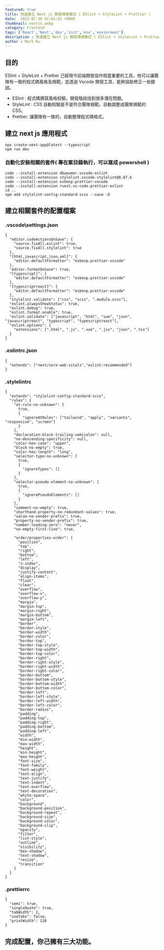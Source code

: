 ```yaml
---
featured: true
title: 快速建立 Next js 開發環境筆記 ( ESlint + StyleLint + Prettier )
date:  2022-07-30 01:01:01 +0800
thumbnail: nextjs.webp
category: Frontend
tags: ['React','Next','dev','init','env','enviorment']
description : 快速建立 Next js 開發環境筆記 ( ESlint + StyleLint + Prettier )
author : Mark Ku
---
```

## 目的
ESlint + StyleLint + Prettier 己經現今前端開發協作相當重要的工具，他可以讓團隊有一致的程式碼風格及規範，並透過 Vscode 開發工具，能夠協助修正一些錯誤。

* ESlint : 程式碼撰寫風格校驗，開發階段找到很多潛在問題。
* StyleLint : CSS 自動校驗是不是符合團隊規範，自動調整成團隊規範的 CSS。
* Prettier: 讓團隊有一致的，自動整理程式碼格式。

## 建立 next js 應用程式
```
npx create-next-app@latest --typescript
npm run dev
```
### 自動化安裝相關的套件( 專在案目錄執行，可以寫成 powershell )

```
code --install-extension dbaeumer.vscode-eslint 
code --install-extension stylelint.vscode-stylelint@0.87.6
code --install-extension esbenp.prettier-vscode
code --install-extension rvest.vs-code-prettier-eslint
cd ..
npm add stylelint-config-standard-scss --save -D
```

## 建立相關套件的配置檔案
### .vscode\settings.json 

```
{  
  "editor.codeActionsOnSave": {
    "source.fixAll.eslint": true,
    "source.fixAll.stylelint": true
  },
  "[html,javascript,json,xml]": {
    "editor.defaultFormatter": "esbenp.prettier-vscode"
  },
  "editor.formatOnSave": true,
  "[typescript]": {
    "editor.defaultFormatter": "esbenp.prettier-vscode"
  },
  "[typescriptreact]": {
    "editor.defaultFormatter": "esbenp.prettier-vscode"
  },
  "stylelint.validate": ["css", "scss", ".module.scss"],
  "eslint.alwaysShowStatus": true,
  "eslint.debug": true,
  "eslint.format.enable": true,
  "eslint.validate": ["javascript", "html", "vue", "json", "javascriptreact", "typescript", "typescriptreact"],
  "eslint.options": {
    "extensions": [".html", ".js", ".vue", ".jsx", "json", ".tsx"]
  }
}
```

### .eslintrc.json
```
{
  "extends": ["next/core-web-vitals","eslint:recommended"]
}
```

### .stylelintrc
```
{
  "extends": "stylelint-config-standard-scss",
  "rules": {
    "at-rule-no-unknown": [
      true,
      {
        "ignoreAtRules": ["tailwind", "apply", "variants", "responsive", "screen"]
      }
    ],
    "declaration-block-trailing-semicolon": null,
    "no-descending-specificity": null,
    "color-hex-case": "upper",
    "block-no-empty": true,
    "color-hex-length": "long",
    "selector-type-no-unknown": [
      true,
      {
        "ignoreTypes": []
      }
    ],
    "selector-pseudo-element-no-unknown": [
      true,
      {
        "ignorePseudoElements": []
      }
    ],
    "comment-no-empty": true,
    "shorthand-property-no-redundant-values": true,
    "value-no-vendor-prefix": true,
    "property-no-vendor-prefix": true,
    "number-leading-zero": "never",
    "no-empty-first-line": true,

    "order/properties-order": [
      "position",
      "top",
      "right",
      "bottom",
      "left",
      "z-index",
      "display",
      "justify-content",
      "align-items",
      "float",
      "clear",
      "overflow",
      "overflow-x",
      "overflow-y",
      "margin",
      "margin-top",
      "margin-right",
      "margin-bottom",
      "margin-left",
      "border",
      "border-style",
      "border-width",
      "border-color",
      "border-top",
      "border-top-style",
      "border-top-width",
      "border-top-color",
      "border-right",
      "border-right-style",
      "border-right-width",
      "border-right-color",
      "border-bottom",
      "border-bottom-style",
      "border-bottom-width",
      "border-bottom-color",
      "border-left",
      "border-left-style",
      "border-left-width",
      "border-left-color",
      "border-radius",
      "padding",
      "padding-top",
      "padding-right",
      "padding-bottom",
      "padding-left",
      "width",
      "min-width",
      "max-width",
      "height",
      "min-height",
      "max-height",
      "font-size",
      "font-family",
      "font-weight",
      "text-align",
      "text-justify",
      "text-indent",
      "text-overflow",
      "text-decoration",
      "white-space",
      "color",
      "background",
      "background-position",
      "background-repeat",
      "background-size",
      "background-color",
      "background-clip",
      "opacity",
      "filter",
      "list-style",
      "outline",
      "visibility",
      "box-shadow",
      "text-shadow",
      "resize",
      "transition"
    ]
  }
}
```

### .prettierrc

```
{
  "semi": true,
  "singleQuote": true,
  "tabWidth": 2,
  "useTabs": false,
  "printWidth": 120
}
```

## 完成配置，你己擁有三大功能。